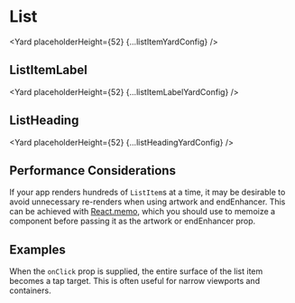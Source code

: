 <!--
Copyright (c) Uber Technologies, Inc.

This source code is licensed under the MIT license found in the
LICENSE file in the root directory of this source tree.
-->






# List

<Yard placeholderHeight={52} {...listItemYardConfig} />

## ListItemLabel

<Yard placeholderHeight={52} {...listItemLabelYardConfig} />

## ListHeading

<Yard placeholderHeight={52} {...listHeadingYardConfig} />

## Performance Considerations

If your app renders hundreds of `ListItem`s at a time, it may be desirable to avoid unnecessary re-renders when using artwork and endEnhancer. This can be achieved with [React.memo](https://reactjs.org/docs/react-api.html#reactmemo), which you should use to memoize a component before passing it as the artwork or endEnhancer prop.

## Examples

<Example title="Basic usage" path="list/basic.tsx">
  <Basic />
</Example>

<Example title="Artwork sizes" path="list/artwork-sizes.tsx">
  <ArtworkSizes />
</Example>

<Example title="End enhancers" path="list/enhancers.tsx">
  <Enhancers />
</Example>

<Example title="Sublist" path="list/sublist.tsx">
  <Sublist />
</Example>

<Example title="Usage with Menu" path="list/menu-adapter.tsx">
  <MenuAdapter />
</Example>

<Example title="Full surface tap target" path="list/tap-target.tsx">
  <TapTarget />
</Example>

When the `onClick` prop is supplied, the entire surface of the list item becomes a tap target. This is often useful for narrow viewports and containers.

<Exports component={ListExports} title="List exports" path="baseui/list" />
